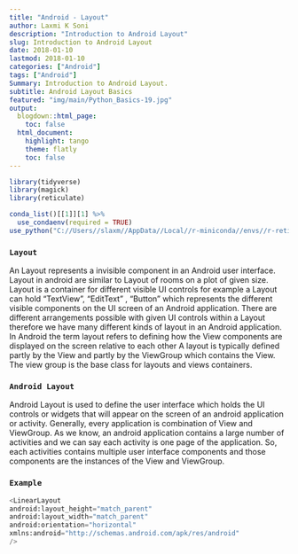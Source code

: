 ```yaml
---
title: "Android - Layout"
author: Laxmi K Soni 
description: "Introduction to Android Layout"
slug: Introduction to Android Layout
date: 2018-01-10
lastmod: 2018-01-10
categories: ["Android"]
tags: ["Android"]
Summary: Introduction to Android Layout.
subtitle: Android Layout Basics
featured: "img/main/Python_Basics-19.jpg"
output:
  blogdown::html_page:
    toc: false
  html_document:
    highlight: tango
    theme: flatly
    toc: false
---
```


```r
library(tidyverse)
library(magick)
library(reticulate)

conda_list()[[1]][1] %>% 
  use_condaenv(required = TRUE)
use_python("C://Users//slaxm//AppData//Local//r-miniconda//envs//r-reticulate//python.exe")

```


### `Layout`

An Layout represents a invisible component in an Android user interface. Layout in android are similar to Layout of rooms on a plot of given size. Layout is a container for different visible UI controls for example a Layout can hold “TextView”, “EditText” , “Button” which represents the different visible components on the UI screen of an Android application. There are different arrangements possible with given UI controls within a Layout therefore we have many different kinds of layout in an Android application. In Android the term layout refers to defining how the View components are displayed on the screen relative to each other A layout is typically defined partly by the View and partly by the ViewGroup which contains the View. The view group is the base class for layouts and views containers.

### `Android Layout`

Android Layout is used to define the user interface which holds the UI controls or widgets that will appear on the screen of an android application or activity. Generally, every application is combination of View and ViewGroup. As we know, an android application contains a large number of activities and we can say each activity is one page of the application. So, each activities contains multiple user interface components and those components are the instances of the View and ViewGroup.

### `Example`

```python
<LinearLayout 
android:layout_height="match_parent" 
android:layout_width="match_parent" 
android:orientation="horizontal" 
xmlns:android="http://schemas.android.com/apk/res/android" 
/>
```

